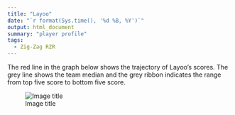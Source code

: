 ```yaml
---
title: "Layoo"
date: "`r format(Sys.time(), '%d %B, %Y')`"
output: html_document
summary: "player profile"
tags:
  - Zig-Zag RZR
---
```


The red line in the graph below shows the trajectory of Layoo's scores. The grey line shows the team median and the grey ribbon indicates the range from top five score to bottom five score.

![Image title](Layoo.jpg)
